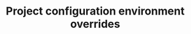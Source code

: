 ---
title: Project configuration environment overrides
sidebarTitle: "Project configuration"
description: "Add environment-specific overrides for your project configuration."
icon: "briefcase"
---